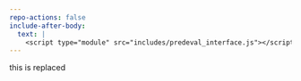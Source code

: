 ```yaml
---
repo-actions: false
include-after-body:
  text: |
    <script type="module" src="includes/predeval_interface.js"></script>
---
```



::: {#predEval_row .grid .column-screen-inset}

this is replaced

:::
